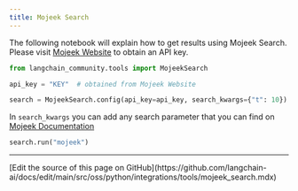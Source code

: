 ```yaml
---
title: Mojeek Search
---
```


The following notebook will explain how to get results using Mojeek Search. Please visit [Mojeek Website](https://www.mojeek.com/services/search/web-search-api/) to obtain an API key.

```python
from langchain_community.tools import MojeekSearch
```

```python
api_key = "KEY"  # obtained from Mojeek Website
```

```python
search = MojeekSearch.config(api_key=api_key, search_kwargs={"t": 10})
```

In `search_kwargs` you can add any search parameter that you can find on [Mojeek Documentation](https://www.mojeek.com/support/api/search/request_parameters.html)

```python
search.run("mojeek")
```

---

<Callout icon="pen-to-square" iconType="regular">
  [Edit the source of this page on GitHub](https://github.com/langchain-ai/docs/edit/main/src/oss/python/integrations/tools/mojeek_search.mdx)
</Callout>

